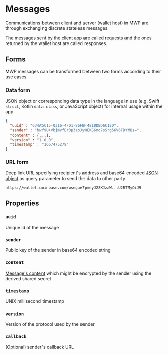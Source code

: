 # Messages

Communications between client and server (wallet host) in MWP are through exchanging discrete stateless messages.

The messages sent by the client app are called requests and the ones returned by the wallet host are called responses.

## Forms

MWP messages can be transformed between two forms according to their use cases.

### Data form 

JSON object or corresponding data type in the language in use (e.g. Swift `struct`, Kotlin `data class`, or JavaScript object) for internal usage within the app

```json
{
  "uuid" : "634A5C15-0316-4FD1-86FB-4818DBD6C12D",
  "sender" : "bwf9U+VbjmvfBr3p3aoJyOEKS6mq7sSrg56V6FDYMBs=",
  "content" : {...},
  "version" : "1.0.0",
  "timestamp" : "1667475279"
}
```

### URL form

Deep link URL specifying recipient's address and base64 encoded [JSON object](#data-form) as query parameter to send the data to other party

`https://wallet.coinbase.com/wsegue?p=eyJ2ZXJzaW...U2RTMyQiJ9`

## Properties

### `uuid`
Unique id of the message

### `sender` 
Public key of the sender in base64 encoded string

### `content`
[Message's content](/identity/mobile-wallet-protocol/encryption#message-content-encryption) which might be encrypted by the sender using the derived shared secret

### `timestamp`
UNIX millisecond timestamp

### `version`
Version of the protocol used by the sender

### `callback`
(Optional) sender's callback URL

